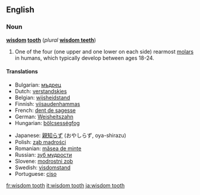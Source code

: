 ==English==

===Noun===
'''[[wisdom]] [[tooth]]''' (''plural'' '''[[wisdom teeth]]''')

# {{dentistry}} One of the four (one upper and one lower on each side) rearmost [[molar]]s in humans, which typically develop between ages 18-24.

====Translations====
{{top}}
*Bulgarian: [[мъдрец]] {{m}}
*Dutch: [[verstandskies]] {{m}}
*Belgian: [[wijsheidstand]] {{m}}
*Finnish: [[viisaudenhammas]]
*French: [[dent de sagesse]] {{f}}
*German: [[Weisheitszahn]] {{m}}
*Hungarian: [[bölcsességfog]]
{{mid}}
*Japanese: [[親知らず]] (おやしらず, oya-shirazu)
*Polish: [[ząb mądrości]] {{m}}
*Romanian: [[măsea de minte]] {{f}}
*Russian: [[зуб мудрости]] {{m}}
*Slovene: [[modrostni zob]] {{m}}
*Swedish: [[visdomstand]] {{c}}
*Portuguese: [[ciso]] {{m}}
{{bottom}}

[[fr:wisdom tooth]]
[[it:wisdom tooth]]
[[ja:wisdom tooth]]